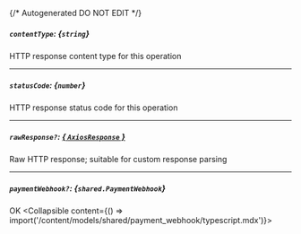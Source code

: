 {/* Autogenerated DO NOT EDIT  */}

##### `contentType`: *{`string`}*
HTTP response content type for this operation

---
##### `statusCode`: *{`number`}*
HTTP response status code for this operation

---
##### `rawResponse?`: [*{ `AxiosResponse` }*](https://axios-http.com/docs/res_schema)
Raw HTTP response; suitable for custom response parsing

---
##### `paymentWebhook?`: *{`shared.PaymentWebhook`}*
OK
<Collapsible content={() => import('/content/models/shared/payment_webhook/typescript.mdx')}>
</Collapsible>

